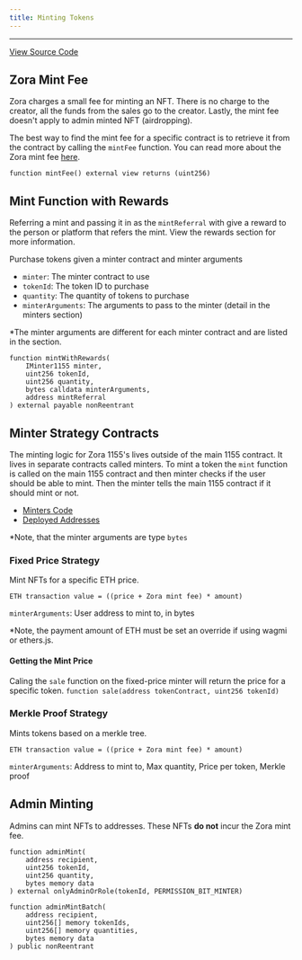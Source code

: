```yaml
---
title: Minting Tokens
---
```

---

[View Source Code](https://github.com/ourzora/zora-protocol/blob/main/packages/1155-contracts/src/nft/ZoraCreator1155Impl.sol#L426)

## Zora Mint Fee
Zora charges a small fee for minting an NFT. 
There is no charge to the creator, all the funds from the sales go to the creator.
Lastly, the mint fee doesn't apply to admin minted NFT (airdropping).

The best way to find the mint fee for a specific contract is to retrieve it from the contract by calling the `mintFee` function.
You can read more about the Zora mint fee [here](https://support.zora.co/en/articles/4981037-zora-mint-fees).

`function mintFee() external view returns (uint256)`

## Mint Function with Rewards

Referring a mint and passing it in as the `mintReferral` with give a reward to the person or platform that refers the mint.
View the rewards section for more information.

Purchase tokens given a minter contract and minter arguments
- `minter`: The minter contract to use
- `tokenId`: The token ID to purchase
- `quantity`: The quantity of tokens to purchase
- `minterArguments`: The arguments to pass to the minter (detail in the minters section)

*The minter arguments are different for each minter contract and are listed in the section.
```
function mintWithRewards(
    IMinter1155 minter,
    uint256 tokenId,
    uint256 quantity,
    bytes calldata minterArguments,
    address mintReferral
) external payable nonReentrant 
```

## Minter Strategy Contracts
The minting logic for Zora 1155's lives outside of the main 1155 contract. 
It lives in separate contracts called minters. 
To mint a token the `mint` function is called on the main 1155 contract and then minter checks if the user should be able to mint.
Then the minter tells the main 1155 contract if it should mint or not.

- [Minters Code](https://github.com/ourzora/zora-protocol/tree/main/packages/1155-contracts/src/minters)
- [Deployed Addresses](https://github.com/ourzora/zora-protocol/tree/main/packages/protocol-deployments/addresses)

*Note, that the minter arguments are type `bytes`

### Fixed Price Strategy 
Mint NFTs for a specific ETH price. 

`ETH transaction value = ((price + Zora mint fee) * amount)`

`minterArguments`: User address to mint to, in bytes

*Note, the payment amount of ETH must be set an override if using wagmi or ethers.js. 

#### Getting the Mint Price 
Caling the `sale` function on the fixed-price minter will return the price for a specific token.
`function sale(address tokenContract, uint256 tokenId) ` 

### Merkle Proof Strategy
Mints tokens based on a merkle tree.

`ETH transaction value = ((price + Zora mint fee) * amount)`

`minterArguments`: Address to mint to, Max quantity, Price per token, Merkle proof

## Admin Minting

Admins can mint NFTs to addresses. These NFTs **do not** incur the Zora mint fee.

```
function adminMint(
    address recipient, 
    uint256 tokenId, 
    uint256 quantity, 
    bytes memory data
) external onlyAdminOrRole(tokenId, PERMISSION_BIT_MINTER)
```

```
function adminMintBatch(
    address recipient, 
    uint256[] memory tokenIds, 
    uint256[] memory quantities, 
    bytes memory data
) public nonReentrant
```
